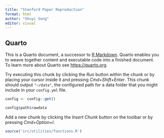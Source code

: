 ```yaml
---
title: "Stanford Paper Reproduction"
format: html
author: "Shuyi Song"
editor: visual
---
```


## Quarto

This is a Quarto document, a successor to [R Markdown](http://rmarkdown.rstudio.com). Quarto enables you to weave together content and executable code into a finished document. To learn more about Quarto see <https://quarto.org>.

Try executing this chunk by clicking the *Run* button within the chunk or by placing your cursor inside it and pressing *Cmd+Shift+Enter*. This chunk should output `"~/data"`, the configured path for a data folder that you might include in your `config.yml` file.

```r
config <- config::get()

config$path$rawdata
```

Add a new chunk by clicking the *Insert Chunk* button on the toolbar or by pressing *Cmd+Option+I*.

```r
source('src/utilities/functions.R')
```
